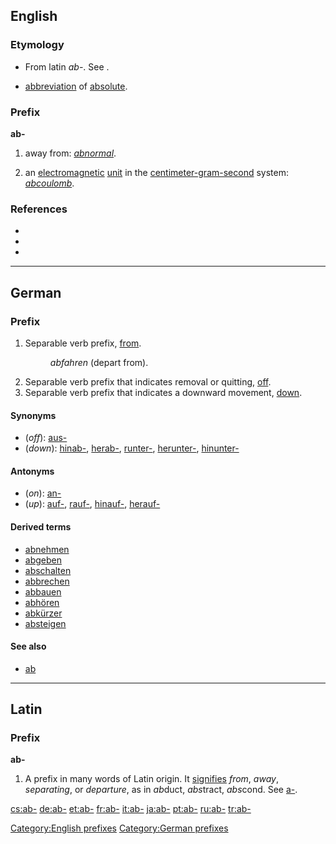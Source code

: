 {{see|ab|Ab|AB}}
==English==

===Etymology===
* From latin ''ab-''. See {{pie|apo-}}.
* {{physics}} [[abbreviation]] of [[absolute]].

===Prefix===
'''ab-'''

# away from: ''[[abnormal]]''.
# {{physics}} an [[electromagnetic]] [[unit]] in the [[centimeter-gram-second]] system: ''[[abcoulomb]]''.

===References===
* {{R:American Heritage 2000|ab-}}
* {{R:Dictionary.com|ab-}}
* {{R:WordNet 2003|ab-}}

[[Category:English prefixes]]

----

==German==

===Prefix===
{{infl|de|prefix}}

# Separable verb prefix, [[from]].
#: ''abfahren'' (depart from).
# Separable verb prefix that indicates removal or quitting, [[off]].
# Separable verb prefix that indicates a downward movement, [[down]].

====Synonyms====
*(''off''): [[aus-]]
*(''down''): [[hinab-]], [[herab-]], [[runter-]], [[herunter-]], [[hinunter-]]

====Antonyms====
*(''on''): [[an-]]
*(''up''): [[auf-]], [[rauf-]], [[hinauf-]], [[herauf-]]

====Derived terms====
*[[abnehmen]]
*[[abgeben]]
*[[abschalten]]
*[[abbrechen]]
*[[abbauen]]
*[[abhören]]
*[[abkürzer]]
*[[absteigen]]

====See also====
*[[ab]]

[[Category:German prefixes]]

----

==Latin==

===Prefix===
'''ab-'''

# A prefix in many words of Latin origin. It [[signifies]] ''from'', ''away'', ''separating'', or ''departure'', as in ''ab''duct, ''abs''tract, ''abs''cond. See [[a-]].

[[cs:ab-]]
[[de:ab-]]
[[et:ab-]]
[[fr:ab-]]
[[it:ab-]]
[[ja:ab-]]
[[pt:ab-]]
[[ru:ab-]]
[[tr:ab-]]